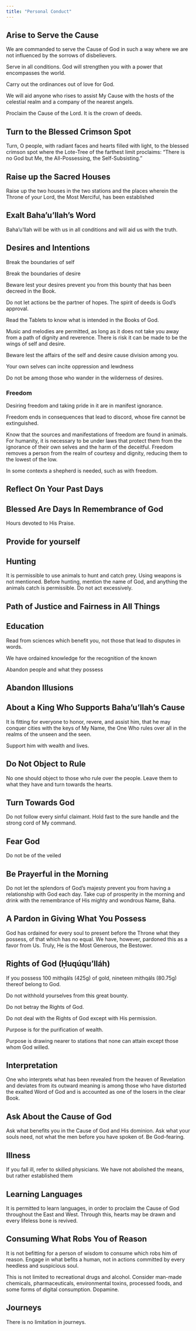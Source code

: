 ```yaml
---
title: "Personal Conduct"
---
```


## Arise to Serve the Cause

We are commanded to serve the Cause of God in such a way where we are not influenced by the sorrows of disbelievers.

Serve in all conditions. God will strengthen you with a power that encompasses the world.

Carry out the ordinances out of love for God.

We will aid anyone who rises to assist My Cause with the hosts of the celestial realm and a company of the nearest angels.

Proclaim the Cause of the Lord. It is the crown of deeds.

## Turn to the Blessed Crimson Spot

Turn, O people, with radiant faces and hearts filled with light, to the blessed crimson spot where the Lote-Tree of the farthest limit proclaims: “There is no God but Me, the All-Possessing, the Self-Subsisting.”

## Raise up the Sacred Houses

Raise up the two houses in the two stations and the places wherein the Throne of your Lord, the Most Merciful, has been established

## Exalt Baha'u'llah's Word

Baha'u'llah will be with us in all conditions and will aid us with the truth.

## Desires and Intentions

Break the boundaries of self

Break the boundaries of desire

Beware lest your desires prevent you from this bounty that has been decreed in the Book.

Do not let actions be the partner of hopes. The spirit of deeds is God's approval.

Read the Tablets to know what is intended in the Books of God.

Music and melodies are permitted, as long as it does not take you away from a path of dignity and reverence. There is risk it can be made to be the wings of self and desire.

Beware lest the affairs of the self and desire cause division among you.

Your own selves can incite oppression and lewdness

Do not be among those who wander in the wilderness of desires.

### Freedom

Desiring freedom and taking pride in it are in manifest ignorance.

Freedom ends in consequences that lead to discord, whose fire cannot be extinguished.

Know that the sources and manifestations of freedom are found in animals. For humanity, it is necessary to be under laws that protect them from the ignorance of their own selves and the harm of the deceitful. Freedom removes a person from the realm of courtesy and dignity, reducing them to the lowest of the low.

In some contexts a shepherd is needed, such as with freedom.

## Reflect On Your Past Days

## Blessed Are Days In Remembrance of God

Hours devoted to His Praise.

## Provide for yourself

## Hunting

It is permissible to use animals to hunt and catch prey. Using weapons is not mentioned. Before hunting, mention the name of God, and anything the animals catch is permissible. Do not act excessively.

## Path of Justice and Fairness in All Things

## Education

Read from sciences which benefit you, not those that lead to disputes in words.

We have ordained knowledge for the recognition of the known

Abandon people and what they possess

## Abandon Illusions

## About a King Who Supports Baha'u'llah's Cause

It is fitting for everyone to honor, revere, and assist him, that he may conquer cities with the keys of My Name, the One Who rules over all in the realms of the unseen and the seen.

Support him with wealth and lives.

## Do Not Object to Rule

No one should object to those who rule over the people. Leave them to what they have and turn towards the hearts.

## Turn Towards God

Do not follow every sinful claimant. Hold fast to the sure handle and the strong cord of My command.

## Fear God

Do not be of the veiled

## Be Prayerful in the Morning

Do not let the splendors of God's majesty prevent you from having a relationship with God each day. Take cup of prosperity in the morning and drink with the remembrance of His mighty and wondrous Name, Baha.

## A Pardon in Giving What You Possess

God has ordained for every soul to present before the Throne what they possess, of that which has no equal. We have, however, pardoned this as a favor from Us. Truly, He is the Most Generous, the Bestower.

## Rights of God (Ḥuqúqu’lláh)

If you possess 100 mithqáls (425g) of gold, nineteen mithqáls (80.75g) thereof belong to God.

Do not withhold yourselves from this great bounty.

Do not betray the Rights of God.

Do not deal with the Rights of God except with His permission.

Purpose is for the purification of wealth.

Purpose is drawing nearer to stations that none can attain except those whom God willed.

## Interpretation

One who interprets what has been revealed from the heaven of Revelation and deviates from its outward meaning is among those who have distorted the exalted Word of God and is accounted as one of the losers in the clear Book.

## Ask About the Cause of God

Ask what benefits you in the Cause of God and His dominion. Ask what your souls need, not what the men before you have spoken of. Be God-fearing.

## Illness

If you fall ill, refer to skilled physicians. We have not abolished the means, but rather established them

## Learning Languages

It is permitted to learn languages, in order to proclaim the Cause of God throughout the East and West. Through this, hearts may be drawn and every lifeless bone is revived.

## Consuming What Robs You of Reason

It is not befitting for a person of wisdom to consume which robs him of reason. Engage in what befits a human, not in actions committed by every heedless and suspicious soul.

This is not limited to recreational drugs and alcohol. Consider man-made chemicals, pharmaceuticals, environmental toxins, processed foods, and some forms of digital consumption. Dopamine.

## Journeys

There is no limitation in journeys.
